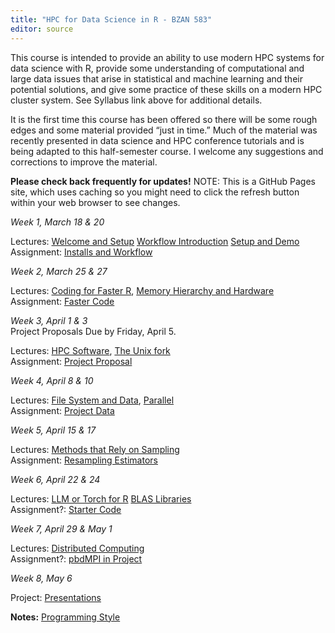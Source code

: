 ```yaml
---
title: "HPC for Data Science in R - BZAN 583"
editor: source
---
```


This course is intended to provide an ability to use modern HPC systems for data science with R, provide some understanding of computational and large data issues that arise in statistical and machine learning and their potential solutions, and give some practice of these skills on a modern HPC cluster system. See Syllabus link above for additional details.

It is the first time this course has been offered so there will be some rough edges and some material provided "just in time." Much of the material was recently presented in data science and HPC conference tutorials and is being adapted to this half-semester course. I welcome any suggestions and corrections to improve the material. 

**Please check back frequently for updates!** NOTE: This is a GitHub Pages site, which uses caching so you might need to click the refresh
button within your web browser to see changes.

::: {layout="[1,2]"}
*Week 1, March 18 & 20*

Lectures: [Welcome and Setup](materials/lectures/1-welcome)
[Workflow Introduction](materials/lectures/1a-workflow)
[Setup and Demo](materials/lectures/1b-setupdemo)  
Assignment: [Installs and Workflow](materials/assignment/1-workflow) 
<!--
workflow practice starts with faster examples and timing.
e.g. compare lapply sum, coulumnSums(), and tidyverse sum of taxi data subset
downloading packages practice, git and GitHub setup
-->

*Week 2, March 25 & 27*  

Lectures: [Coding for Faster R](materials/lectures/2-faster),
[Memory Hierarchy and Hardware](materials/lectures/2-hardware)\
Assignment: [Faster Code](materials/assignment/2-faster) 
<!-- double down on faster with memory hierarchy examples -->

*Week 3, April 1 & 3* \
Project Proposals Due by Friday, April 5.

Lectures: [HPC Software](materials/lectures/3-software), [The Unix fork](materials/lectures/3-fork)\
Assignment: [Project Proposal](materials/assignment/3-project) 
<!-- start library parallel FlexiBLAS & OpenBLAS -->

*Week 4, April 8 & 10*

Lectures: [File System and Data](materials/lectures/4-data), [Parallel](materials/lectures/4-parallel)\
Assignment: [Project Data](materials/assignment/4-data) 

*Week 5, April 15 & 17*

Lectures: [Methods that Rely on Sampling](materials/lectures/5-sampling)\
Assignment: [Resampling Estimators](materials/assignment/5-resampling)

*Week 6, April 22 & 24*

Lectures: [LLM or Torch for R](materials/lectures/6-nn) [BLAS Libraries](materials/lectures/6-blas)\
Assignment?: [Starter Code](materials/assignment/6-nn) 

*Week 7, April 29 & May 1*

Lectures: [Distributed Computing](materials/lectures/6-distributed)\
Assignment?: [pbdMPI in Project](materials/assignment/6-mpi) 
<!-- simple distributed (mapreduce & spmd MPI) and projects -->

*Week 8, May 6*

Project: [Presentations](materials/lectures/8-presentations)
:::

**Notes:** [Programming Style](style.qmd)

